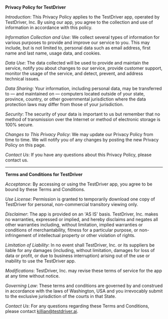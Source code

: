 **Privacy Policy for TestDriver**

_Introduction_: This Privacy Policy applies to the TestDriver app, operated by TestDriver, Inc. By using our app, you agree to the collection and use of information in accordance with this policy.

_Information Collection and Use_: We collect several types of information for various purposes to provide and improve our service to you. This may include, but is not limited to, personal data such as email address, first name and last name, usage data, and cookies.

_Data Use_: The data collected will be used to provide and maintain the service, notify you about changes to our service, provide customer support, monitor the usage of the service, and detect, prevent, and address technical issues.

_Data Sharing_: Your information, including personal data, may be transferred to — and maintained on — computers located outside of your state, province, country, or other governmental jurisdiction where the data protection laws may differ from those of your jurisdiction.

_Security_: The security of your data is important to us but remember that no method of transmission over the Internet or method of electronic storage is 100% secure.

_Changes to This Privacy Policy_: We may update our Privacy Policy from time to time. We will notify you of any changes by posting the new Privacy Policy on this page.

_Contact Us_: If you have any questions about this Privacy Policy, please contact us.

---

**Terms and Conditions for TestDriver**

_Acceptance_: By accessing or using the TestDriver app, you agree to be bound by these Terms and Conditions.

_Use License_: Permission is granted to temporarily download one copy of TestDriver for personal, non-commercial transitory viewing only.

_Disclaimer_: The app is provided on an 'AS IS' basis. TestDriver, Inc. makes no warranties, expressed or implied, and hereby disclaims and negates all other warranties including, without limitation, implied warranties or conditions of merchantability, fitness for a particular purpose, or non-infringement of intellectual property or other violation of rights.

_Limitation of Liability_: In no event shall TestDriver, Inc. or its suppliers be liable for any damages (including, without limitation, damages for loss of data or profit, or due to business interruption) arising out of the use or inability to use the TestDriver app.

_Modifications_: TestDriver, Inc. may revise these terms of service for the app at any time without notice.

_Governing Law_: These terms and conditions are governed by and construed in accordance with the laws of Washington, USA and you irrevocably submit to the exclusive jurisdiction of the courts in that State.

_Contact Us_: For any questions regarding these Terms and Conditions, please contact killian@testdriver.ai.
